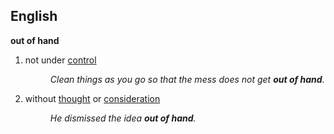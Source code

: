 ==English==
{{idiom2}}
'''out of hand'''
#not under [[control]]
#:''Clean things as you go so that the mess does not get '''out of hand'''.''
#without [[thought]] or [[consideration]]
#:''He dismissed the idea '''out of hand'''.''